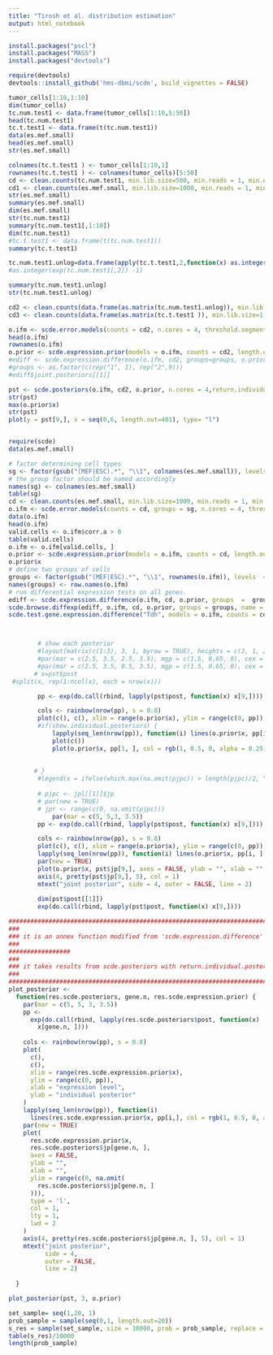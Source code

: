 ```yaml
---
title: "Tirosh et al. distribution estimation"
output: html_notebook
---
```


```r
install.packages("pscl")
install.packages("MASS")
install.packages("devtools")

require(devtools)
devtools::install_github('hms-dbmi/scde', build_vignettes = FALSE)

```

```r
tumor_cells[1:10,1:10]
dim(tumor_cells)
tc.num.test1 <- data.frame(tumor_cells[1:10,5:50])
head(tc.num.test1)
tc.t.test1 <- data.frame(t(tc.num.test1))
data(es.mef.small)
head(es.mef.small)
str(es.mef.small)

colnames(tc.t.test1 ) <- tumor_cells[1:10,1]
rownames(tc.t.test1 ) <- colnames(tumor_cells)[5:50]
cd <- clean.counts(tc.num.test1, min.lib.size=500, min.reads = 1, min.detected = 1)
cd1 <- clean.counts(es.mef.small, min.lib.size=1000, min.reads = 1, min.detected = 1)
str(es.mef.small)
summary(es.mef.small)
dim(es.mef.small)
str(tc.num.test1)
summary(tc.num.test1[,1:10])
dim(tc.num.test1)
#tc.t.test1 <- data.frame(t(tc.num.test1))
summary(tc.t.test1)

tc.num.test1.unlog=data.frame(apply(tc.t.test1,2,function(x) as.integer(exp(x) - 1)))
#as.integer(exp(tc.num.test1[,2]) -1)

summary(tc.num.test1.unlog)
str(tc.num.test1.unlog)

cd2 <- clean.counts(data.frame(as.matrix(tc.num.test1.unlog)), min.lib.size=1, min.reads = 1, min.detected = 1)
cd3 <- clean.counts(data.frame(as.matrix(tc.t.test1 )), min.lib.size=1, min.reads = 1, min.detected = 1)

o.ifm <- scde.error.models(counts = cd2, n.cores = 4, threshold.segmentation = TRUE, save.crossfit.plots = FALSE, save.model.plots = FALSE, verbose = 1,min.size.entries	 =5)
head(o.ifm)
rownames(o.ifm)
o.prior <- scde.expression.prior(models = o.ifm, counts = cd2, length.out = 400, show.plot = TRUE)
#ediff <- scde.expression.difference(o.ifm, cd2, groups=groups, o.prior, n.randomizations  =  100, n.cores  =  4, verbose  =  1, return.posteriors = TRUE)
#groups <- as.factor(c(rep("1", 1), rep("2",9)))
#ediff$joint.posteriors[[1]]

pst <- scde.posteriors(o.ifm, cd2, o.prior, n.cores = 4,return.individual.posteriors =TRUE)
str(pst)
max(o.prior$x)
str(pst)
plot(y = pst[9,], x = seq(0,6, length.out=401), type= "l")



```

```r

require(scde)
data(es.mef.small)

# factor determining cell types
sg <- factor(gsub("(MEF|ESC).*", "\\1", colnames(es.mef.small)), levels = c("ESC", "MEF"))
# the group factor should be named accordingly
names(sg) <- colnames(es.mef.small)  
table(sg)
cd <- clean.counts(es.mef.small, min.lib.size=1000, min.reads = 1, min.detected = 1)
o.ifm <- scde.error.models(counts = cd, groups = sg, n.cores = 4, threshold.segmentation = TRUE, save.crossfit.plots = FALSE, save.model.plots = FALSE, verbose = 1)
data(o.ifm)
head(o.ifm)
valid.cells <- o.ifm$corr.a > 0
table(valid.cells)
o.ifm <- o.ifm[valid.cells, ]
o.prior <- scde.expression.prior(models = o.ifm, counts = cd, length.out = 400, show.plot = FALSE)
o.prior$x
# define two groups of cells
groups <- factor(gsub("(MEF|ESC).*", "\\1", rownames(o.ifm)), levels  =  c("ESC", "MEF"))
names(groups) <- row.names(o.ifm)
# run differential expression tests on all genes.
ediff <- scde.expression.difference(o.ifm, cd, o.prior, groups  =  groups, n.randomizations  =  100, n.cores  =  4, verbose  =  1)
scde.browse.diffexp(ediff, o.ifm, cd, o.prior, groups = groups, name = "diffexp1", port = 1299)
scde.test.gene.expression.difference("Tdh", models = o.ifm, counts = cd, prior = o.prior)




```


```r
        # show each posterior
        #layout(matrix(c(1:3), 3, 1, byrow = TRUE), heights = c(2, 1, 2), widths = c(1), FALSE)
        #par(mar = c(2.5, 3.5, 2.5, 3.5), mgp = c(1.5, 0.65, 0), cex = 0.9)
        #par(mar = c(2.5, 3.5, 0.5, 3.5), mgp = c(1.5, 0.65, 0), cex = 0.9)
       # x=pst$post
 #split(x, rep(1:ncol(x), each = nrow(x)))

        pp <- exp(do.call(rbind, lapply(pst$post, function(x) x[9,])))

        cols <- rainbow(nrow(pp), s = 0.8)
        plot(c(), c(), xlim = range(o.prior$x), ylim = range(c(0, pp)), xlab = "expression level", ylab = "individual posterior")
        #if(show.individual.posteriors) {
            lapply(seq_len(nrow(pp)), function(i) lines(o.prior$x, pp[i, ], col = rgb(1, 0.5, 0, alpha = 0.25)))
            plot(c())
            plot(o.prior$x, pp[1, ], col = rgb(1, 0.5, 0, alpha = 0.25), type="l")
            
            
       # }
        #legend(x = ifelse(which.max(na.omit(pjpc)) > length(pjpc)/2, "topleft", "topright"), bty = "n", col = cols, legend = rownames(pp), lty = rep(1, nrow(pp)))
        
        # pjpc <- jpl[[1]]$jp
        # par(new = TRUE)
        # jpr <- range(c(0, na.omit(pjpc)))
            par(mar = c(5, 5,3, 3.5))
        pp <- exp(do.call(rbind, lapply(pst$post, function(x) x[9,])))

        cols <- rainbow(nrow(pp), s = 0.8)
        plot(c(), c(), xlim = range(o.prior$x), ylim = range(c(0, pp)), xlab = "expression level", ylab = "individual posterior")
        lapply(seq_len(nrow(pp)), function(i) lines(o.prior$x, pp[i, ], col = rgb(1, 0.5, 0, alpha = 0.25)))
        par(new = TRUE)
        plot(o.prior$x, pst$jp[9,], axes = FALSE, ylab = "", xlab = "", ylim = range(c(0, na.omit(pst$jp[9,]))), type = 'l', col = 1, lty = 1, lwd = 2)
        axis(4, pretty(pst$jp[9,], 5), col = 1)
        mtext("joint posterior", side = 4, outer = FALSE, line = 2)
        
        dim(pst$post[[1]])
        exp(do.call(rbind, lapply(pst$post, function(x) x[9,])))

```

```r
########################################################################################################################
###
### it is an annex function modified from 'scde.expression.difference' function of scde package
###
#################
###
### it takes results from scde.posteriors with return.individual.posteriors = TRUE, the line number - for the gene, scde.expression.prior 
###
#############################################################################################################################
plot_posterior <-
  function(res.scde.posteriors, gene.n, res.scde.expression.prior) {
    par(mar = c(5, 5, 3, 3.5))
    pp <-
      exp(do.call(rbind, lapply(res.scde.posteriors$post, function(x)
        x[gene.n, ])))
    
    cols <- rainbow(nrow(pp), s = 0.8)
    plot(
      c(),
      c(),
      xlim = range(res.scde.expression.prior$x),
      ylim = range(c(0, pp)),
      xlab = "expression level",
      ylab = "individual posterior"
    )
    lapply(seq_len(nrow(pp)), function(i)
      lines(res.scde.expression.prior$x, pp[i,], col = rgb(1, 0.5, 0, alpha = 0.25)))
    par(new = TRUE)
    plot(
      res.scde.expression.prior$x,
      res.scde.posteriors$jp[gene.n, ],
      axes = FALSE,
      ylab = "",
      xlab = "",
      ylim = range(c(0, na.omit(
        res.scde.posteriors$jp[gene.n, ]
      ))),
      type = 'l',
      col = 1,
      lty = 1,
      lwd = 2
    )
    axis(4, pretty(res.scde.posteriors$jp[gene.n, ], 5), col = 1)
    mtext("joint posterior",
          side = 4,
          outer = FALSE,
          line = 2)
    
  }
```

```r
plot_posterior(pst, 3, o.prior)
```

```r
set_sample= seq(1,20, 1)
prob_sample = sample(seq(0,1, length.out=20))
s_res = sample(set_sample, size = 10000, prob = prob_sample, replace = TRUE)
table(s_res)/10000
length(prob_sample)

````

